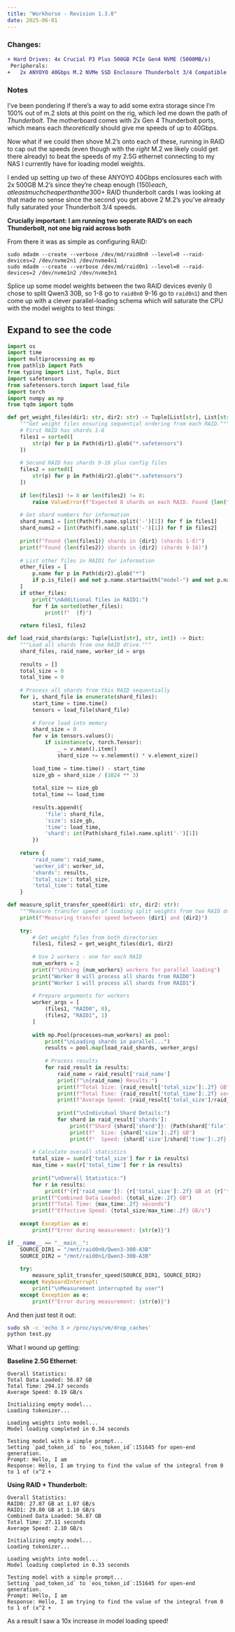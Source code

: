 ```yaml
---
title: "Workhorse - Revision 1.3.0"
date: 2025-06-01
---
```


### Changes:

```diff
+ Hard Drives: 4x Crucial P3 Plus 500GB PCIe Gen4 NVME (5000MB/s)
 Peripherals: 
+   2x ANYOYO 40Gbps M.2 NVMe SSD Enclosure Thunderbolt 3/4 Compatible
```

### Notes

I've been pondering if there's a way to add some extra storage since I'm 100% out of m.2 slots 
at this point on the rig, which led me down the path of *Thunderbolt*. The motherboard comes with 
2x Gen 4 Thunderbolt ports, which means each *theoretically* should give me speeds of up to 40Gbps.

Now what if we could then shove M.2's onto each of these, running in RAID to cap out the speeds (even though
with the *right* M.2 we likely could get there already) to beat the speeds of my 2.5G ethernet
connecting to my NAS I currently have for loading model weights. 

I ended up setting up two of these ANYOYO 40Gbps enclosures each with 2x 500GB M.2's since they're cheap enough ($150) each,
at least much cheaper than the 300$+ RAID thunderbolt cards I was looking at that made no sense since the second you get above
2 M.2's you've already fully saturated your Thunderbolt 3/4 speeds. 

**Crucially important: I am running two seperate RAID's on each Thunderbolt, not one big raid across both**

From there it was as simple as configuring RAID:

```
sudo mdadm --create --verbose /dev/md/raid0n0 --level=0 --raid-devices=2 /dev/nvme2n1 /dev/nvme4n1
sudo mdadm --create --verbose /dev/md/raid0n1 --level=0 --raid-devices=2 /dev/nvme1n2 /dev/nvme3n1
```

Splice up some model weights between the two RAID devices evenly (I chose to split Qwen3 30B, so 1-8 go to `raid0n0` 9-16 go to `raid0n1`)
and then come up with a clever parallel-loading schema which will saturate the CPU with the model weights to test things:

::: {.callout-note collapse="true"}
## Expand to see the code

```python
import os
import time
import multiprocessing as mp
from pathlib import Path
from typing import List, Tuple, Dict
import safetensors
from safetensors.torch import load_file
import torch
import numpy as np
from tqdm import tqdm

def get_weight_files(dir1: str, dir2: str) -> Tuple[List[str], List[str]]:
    """Get weight files ensuring sequential ordering from each RAID."""
    # First RAID has shards 1-8
    files1 = sorted([
        str(p) for p in Path(dir1).glob("*.safetensors")
    ])
    
    # Second RAID has shards 9-16 plus config files
    files2 = sorted([
        str(p) for p in Path(dir2).glob("*.safetensors")
    ])
    
    if len(files1) != 8 or len(files2) != 8:
        raise ValueError(f"Expected 8 shards on each RAID. Found {len(files1)} on RAID0 and {len(files2)} on RAID1")
    
    # Get shard numbers for information
    shard_nums1 = [int(Path(f).name.split('-')[1]) for f in files1]
    shard_nums2 = [int(Path(f).name.split('-')[1]) for f in files2]
    
    print(f"Found {len(files1)} shards in {dir1} (shards 1-8)")
    print(f"Found {len(files2)} shards in {dir2} (shards 9-16)")
    
    # List other files in RAID1 for information
    other_files = [
        p.name for p in Path(dir2).glob("*") 
        if p.is_file() and not p.name.startswith("model-") and not p.name.endswith(".safetensors")
    ]
    if other_files:
        print("\nAdditional files in RAID1:")
        for f in sorted(other_files):
            print(f"  {f}")
    
    return files1, files2

def load_raid_shards(args: Tuple[List[str], str, int]) -> Dict:
    """Load all shards from one RAID drive."""
    shard_files, raid_name, worker_id = args
    
    results = []
    total_size = 0
    total_time = 0
    
    # Process all shards from this RAID sequentially
    for i, shard_file in enumerate(shard_files):
        start_time = time.time()
        tensors = load_file(shard_file)
        
        # Force load into memory
        shard_size = 0
        for v in tensors.values():
            if isinstance(v, torch.Tensor):
                _ = v.mean().item()
                shard_size += v.nelement() * v.element_size()
        
        load_time = time.time() - start_time
        size_gb = shard_size / (1024 ** 3)
        
        total_size += size_gb
        total_time += load_time
        
        results.append({
            'file': shard_file,
            'size': size_gb,
            'time': load_time,
            'shard': int(Path(shard_file).name.split('-')[1])
        })
    
    return {
        'raid_name': raid_name,
        'worker_id': worker_id,
        'shards': results,
        'total_size': total_size,
        'total_time': total_time
    }

def measure_split_transfer_speed(dir1: str, dir2: str):
    """Measure transfer speed of loading split weights from two RAID drives."""
    print(f"Measuring transfer speed between {dir1} and {dir2}")
    
    try:
        # Get weight files from both directories
        files1, files2 = get_weight_files(dir1, dir2)
        
        # Use 2 workers - one for each RAID
        num_workers = 2
        print(f"\nUsing {num_workers} workers for parallel loading")
        print("Worker 0 will process all shards from RAID0")
        print("Worker 1 will process all shards from RAID1")
        
        # Prepare arguments for workers
        worker_args = [
            (files1, "RAID0", 0),
            (files2, "RAID1", 1)
        ]
        
        with mp.Pool(processes=num_workers) as pool:
            print("\nLoading shards in parallel...")
            results = pool.map(load_raid_shards, worker_args)
            
            # Process results
            for raid_result in results:
                raid_name = raid_result['raid_name']
                print(f"\n{raid_name} Results:")
                print(f"Total Size: {raid_result['total_size']:.2f} GB")
                print(f"Total Time: {raid_result['total_time']:.2f} seconds")
                print(f"Average Speed: {raid_result['total_size']/raid_result['total_time']:.2f} GB/s")
                
                print("\nIndividual Shard Details:")
                for shard in raid_result['shards']:
                    print(f"Shard {shard['shard']}: {Path(shard['file']).name}")
                    print(f"  Size: {shard['size']:.2f} GB")
                    print(f"  Speed: {shard['size']/shard['time']:.2f} GB/s")
        
        # Calculate overall statistics
        total_size = sum(r['total_size'] for r in results)
        max_time = max(r['total_time'] for r in results)
        
        print("\nOverall Statistics:")
        for r in results:
            print(f"{r['raid_name']}: {r['total_size']:.2f} GB at {r['total_size']/r['total_time']:.2f} GB/s")
        print(f"Combined Data Loaded: {total_size:.2f} GB")
        print(f"Total Time: {max_time:.2f} seconds")
        print(f"Effective Speed: {total_size/max_time:.2f} GB/s")
            
    except Exception as e:
        print(f"Error during measurement: {str(e)}")

if __name__ == "__main__":
    SOURCE_DIR1 = "/mnt/raid0n0/Qwen3-30B-A3B"
    SOURCE_DIR2 = "/mnt/raid0n1/Qwen3-30B-A3B"
    
    try:
        measure_split_transfer_speed(SOURCE_DIR1, SOURCE_DIR2)
    except KeyboardInterrupt:
        print("\nMeasurement interrupted by user")
    except Exception as e:
        print(f"Error during measurement: {str(e)}")
```
:::

And then just test it out:

```bash
sudo sh -c 'echo 3 > /proc/sys/vm/drop_caches'
python test.py
```

What I wound up getting:

**Baseline 2.5G Ethernet**:
```
Overall Statistics:
Total Data Loaded: 56.87 GB
Total Time: 294.17 seconds
Average Speed: 0.19 GB/s

Initializing empty model...
Loading tokenizer...

Loading weights into model...
Model loading completed in 0.34 seconds

Testing model with a simple prompt...
Setting `pad_token_id` to `eos_token_id`:151645 for open-end generation.
Prompt: Hello, I am
Response: Hello, I am trying to find the value of the integral from 0 to 1 of (x^2 +
```

**Using RAID + Thunderbolt:**
```
Overall Statistics:
RAID0: 27.07 GB at 1.07 GB/s
RAID1: 29.80 GB at 1.10 GB/s
Combined Data Loaded: 56.87 GB
Total Time: 27.11 seconds
Average Speed: 2.10 GB/s

Initializing empty model...
Loading tokenizer...

Loading weights into model...
Model loading completed in 0.33 seconds

Testing model with a simple prompt...
Setting `pad_token_id` to `eos_token_id`:151645 for open-end generation.
Prompt: Hello, I am
Response: Hello, I am trying to find the value of the integral from 0 to 1 of (x^2 +
```

As a result I saw a 10x increase in model loading speed!